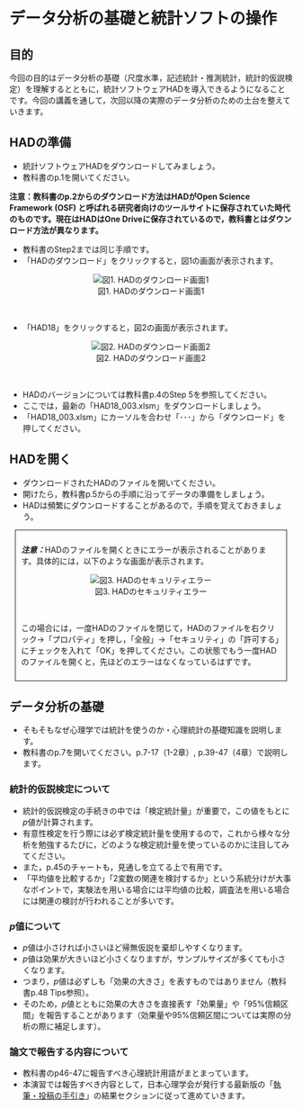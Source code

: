 # データ分析の基礎と統計ソフトの操作

## 目的

今回の目的はデータ分析の基礎（尺度水準，記述統計・推測統計，統計的仮説検定）を理解するとともに，統計ソフトウェアHADを導入できるようになることです。今回の講義を通して，次回以降の実際のデータ分析のための土台を整えていきます。

## HADの準備

- 統計ソフトウェアHADをダウンロードしてみましょう。   
- 教科書のp.1を開いてください。

**注意：教科書のp.2からのダウンロード方法はHADがOpen Science Framework (OSF) と呼ばれる研究者向けのツールサイトに保存されていた時代のものです。現在はHADはOne Driveに保存されているので，教科書とはダウンロード方法が異なります。**

- 教科書のStep2までは同じ手順です。
- 「HADのダウンロード」をクリックすると，図1の画面が表示されます。

<div style="text-align: center;">
![図1. HADのダウンロード画面1](images/1.1_HADのダウンロード1.png)
</div> <br>

- 「HAD18」をクリックすると，図2の画面が表示されます。

<div style="text-align: center;">
![図2. HADのダウンロード画面2](images/1.1_HADのダウンロード2.png)
</div> <br>

- HADのバージョンについては教科書p.4のStep 5を参照してください。
- ここでは，最新の「HAD18_003.xlsm」をダウンロードしましょう。
- 「HAD18_003.xlsm」にカーソルを合わせ「･･･」から「ダウンロード」を押してください。

## HADを開く

- ダウンロードされたHADのファイルを開いてください。
- 開けたら，教科書p.5からの手順に沿ってデータの準備をしましょう。
- HADは頻繁にダウンロードすることがあるので，手順を覚えておきましょう。

<div style="border:1px solid; padding:10px; margin:10px;">
***注意：***HADのファイルを開くときにエラーが表示されることがあります。具体的には，以下のような画面が表示されます。

<div style="text-align: center;">
![図3. HADのセキュリティエラー](images/1.2_HADのセキュリティエラー.png)
</div> <br>

この場合には，一度HADのファイルを閉じて，HADのファイルを右クリック→「プロパティ」を押し，「全般」→「セキュリティ」の「許可する」にチェックを入れて「OK」を押してください。この状態でもう一度HADのファイルを開くと，先ほどのエラーはなくなっているはずです。

</div> 

## データ分析の基礎

- そもそもなぜ心理学では統計を使うのか・心理統計の基礎知識を説明します。
- 教科書のp.7を開いてください。p.7-17（1-2章）, p.39-47（4章）で説明します。

### 統計的仮説検定について

- 統計的仮説検定の手続きの中では「検定統計量」が重要で，この値をもとに*p*値が計算されます。
- 有意性検定を行う際には必ず検定統計量を使用するので，これから様々な分析を勉強するたびに，どのような検定統計量を使っているのかに注目してみてください。
- また，p.45のチャートも，見通しを立てる上で有用です。
- 「平均値を比較するか」「2変数の関連を検討するか」という系統分けが大事なポイントで，実験法を用いる場合には平均値の比較，調査法を用いる場合には関連の検討が行われることが多いです。

### *p*値について

- *p*値は小さければ小さいほど帰無仮説を棄却しやすくなります。
- *p*値は効果が大きいほど小さくなりますが，サンプルサイズが多くても小さくなります。
- つまり，*p*値は必ずしも「効果の大きさ」を表すものではありません（教科書p.48 Tips参照）。
- そのため，*p*値とともに効果の大きさを直接表す「効果量」や「95%信頼区間」を報告することがあります（効果量や95%信頼区間については実際の分析の際に補足します）。

### 論文で報告する内容について

- 教科書のp46-47に報告すべき心理統計用語がまとまっています。
- 本演習では報告すべき内容として，日本心理学会が発行する最新版の「[執筆・投稿の手引き](https://psych.or.jp/manual/)」の結果セクションに従って進めていきます。

